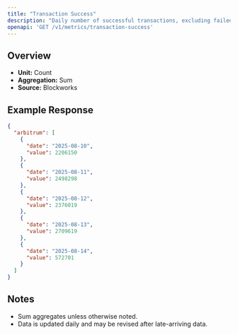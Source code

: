 ```yaml
---
title: "Transaction Success"
description: "Daily number of successful transactions, excluding failed transactions."
openapi: 'GET /v1/metrics/transaction-success'
---
```


## Overview

- **Unit:** Count
- **Aggregation:** Sum
- **Source:** Blockworks



## Example Response

```json
{
  "arbitrum": [
    {
      "date": "2025-08-10",
      "value": 2206150
    },
    {
      "date": "2025-08-11",
      "value": 2498298
    },
    {
      "date": "2025-08-12",
      "value": 2376019
    },
    {
      "date": "2025-08-13",
      "value": 2709619
    },
    {
      "date": "2025-08-14",
      "value": 572701
    }
  ]
}
```

## Notes
- Sum aggregates unless otherwise noted.
- Data is updated daily and may be revised after late-arriving data.
